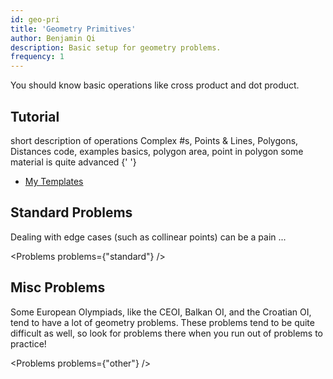 ```yaml
---
id: geo-pri
title: 'Geometry Primitives'
author: Benjamin Qi
description: Basic setup for geometry problems.
frequency: 1
---
```








You should know basic operations like cross product and dot product.

## Tutorial

<Resources>
	<Resource source="CF" title="C++ - std::complex" url="22175" starred>
		short description of operations
	</Resource>
	<Resource source="CPH" title="29 - Geometry" starred>
		Complex #s, Points & Lines, Polygons, Distances
	</Resource>
	<Resource source="CF" title="Point Struct" url="48122" starred>
		code, examples
	</Resource>
	<Resource
		source="cp-algo"
		title="Geometry - Elementary Operations"
		url="https://cp-algorithms.com/"
		starred
	></Resource>
	<Resource source="CPC" title="12 - geometry" url="12_geometry" starred>
		basics, polygon area, point in polygon
	</Resource>
	<Resource
		source="CF"
		title="vlecomte - Geometry Handbook"
		url="59129"
		starred
	>
		some material is quite advanced
	</Resource>
	<Resource source="CP2" title="7.2, 7.3 - Basic Geo, Polygons">
		{' '}
	</Resource>
</Resources>

<!-- 	<Resource
		source="TC"
		title="Basic Geometry Concepts Pts 1,2"
		url="geometry-concepts-basic-concepts"
	>
		broken code format
	</Resource> -->

- [My Templates](<https://github.com/bqi343/USACO/tree/master/Implementations/content/geometry%20(13)/Primitives>)

## Standard Problems

<Warning>

Dealing with edge cases (such as collinear points) can be a pain ...

</Warning>

<Resources>
	<Resource source="IUSACO" title="14.2 - Checking If Two Segments Intersect"></Resource>
</Resources>

<Problems problems={"standard"} />

## Misc Problems

Some European Olympiads, like the CEOI, Balkan OI, and the Croatian OI, tend to have a lot of geometry problems. These problems tend to be quite difficult as well, so look for problems there when you run out of problems to practice!

<Problems problems={"other"} />

<!-- - [TopCoder Watchtower](https://community.topcoder.com/stat?c=problem_statement&pm=2014&rd=4685) -->
